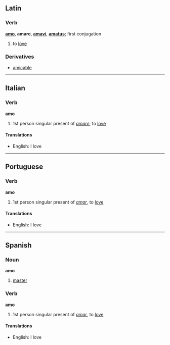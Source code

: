 ==Latin==
===Verb===
'''[[amo]]''', '''amare''', '''[[amavi]]''', '''[[amatus]]'''; first conjugation

# to [[love]]

===Derivatives===
*[[amicable]]

----

==Italian==
===Verb===
'''amo'''

# 1st person singular present of ''[[amare]]'', to [[love]]

====Translations====
*English: I love

----

==Portuguese==
===Verb===
'''amo'''

# 1st person singular present of ''[[amar]]'', to [[love]]

====Translations====
*English: I love

----

==Spanish==
===Noun===
'''amo'''

# [[master]]

===Verb===
'''amo'''

# 1st person singular present of ''[[amar]]'', to [[love]]

====Translations====
*English: I love